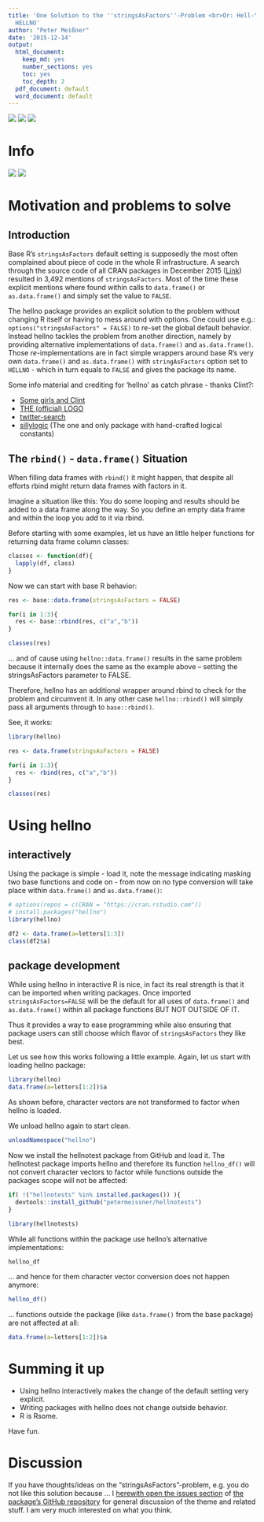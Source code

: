 ```yaml
---
title: 'One Solution to the ''stringsAsFactors''-Problem <br>Or: Hell-Yeah there is
  HELLNO'
author: "Peter Meißner"
date: '2015-12-14'
output:
  html_document:
    keep_md: yes
    number_sections: yes
    toc: yes
    toc_depth: 2
  pdf_document: default
  word_document: default
---
```

<!--
<div style="text-align:center;">
[![](blogpost/fig/logohellno100.png)](http://rtalk.org/strings-as-factors_hell-no_hex-sticker/) [![](blogpost/fig/clinthellno100.png)](https://twitter.com/zenrhino/status/623226883644129280) [![](blogpost/fig/hellno100.png)](https://cran.r-project.org/web/packages/hellno/index.html)
</div>
-->

![](blogpost/fig/hellno100.png)
![](blogpost/fig/logohellno100.png)
![](blogpost/fig/clinthellno100.png) 



# Info

[![](http://www.r-pkg.org/badges/version/hellno)](https://cran.r-project.org/web/packages/hellno/index.html)
![](http://cranlogs.r-pkg.org/badges/grand-total/hellno)






# Motivation and problems to solve



## Introduction



Base R's `stringsAsFactors` default setting is supposedly the 
  most often complained about piece of code in the whole R infrastructure. 
  A search through the source code of all CRAN packages in December 2015 ([Link](https://github.com/search?utf8=%E2%9C%93&q=user%3Acran+stringsAsFactors&type=Code))
  resulted in 3,492 mentions of `stringsAsFactors`. Most of the time these explicit 
  mentions where found within calls to `data.frame()` or `as.data.frame()` and 
  simply set the value to `FALSE`. 
  
  The hellno package provides an explicit solution to the problem without 
  changing R itself or having to mess around with options. One could use e.g.:
  `options("stringsAsFactors" = FALSE)` to re-set the global default behavior. 
  Instead hellno tackles the problem from another direction, namely by 
  providing alternative implementations of `data.frame()` and `as.data.frame()`. 
  Those *re*-implementations are in fact simple wrappers around base R's very own 
  `data.frame()` and `as.data.frame()` with `stringAsFactors` option set to 
  `HELLNO` - which in turn equals to `FALSE` and gives the package its name.
  
  Some info material and crediting for 'hellno' as catch phrase - thanks Clint?: 
  
  - [Some girls and Clint](https://twitter.com/zenrhino/status/623226883644129280)
  - [THE (official) LOGO](http://rtalk.org/strings-as-factors_hell-no_hex-sticker/)
  - [twitter-search](https://twitter.com/search?q=stringsAsFactors%3DHELLNO&src=typd) 
  - [sillylogic](https://github.com/nutterb/sillylogic/blob/master/README.md) (The one and only package with hand-crafted logical constants)





## The `rbind()` - `data.frame()` Situation

When filling data frames with `rbind()` it might happen, that despite all efforts rbind might return data frames with factors in it. 

Imagine a situation like this: You do some looping and results should be added to a data frame along the way. So you define an empty data frame and within the loop you add to it via rbind.

Before starting with some examples, let us have an little helper functions for returning data frame column classes:

```r
classes <- function(df){
  lapply(df, class)
}
```


Now we can start with base R behavior: 


```r
res <- base::data.frame(stringsAsFactors = FALSE)

for(i in 1:3){
  res <- base::rbind(res, c("a","b"))
}

classes(res)
```

... and of cause using `hellno::data.frame()` results in the same problem because it internally does the same as the example above -- setting the stringsAsFactors parameter to FALSE. 

Therefore, hellno has an additional wrapper around rbind to check for the problem and circumvent it. In any other case `hellno::rbind()` will simply pass all arguments through to `base::rbind()`. 

See, it works: 

```r
library(hellno)

res <- data.frame(stringsAsFactors = FALSE)

for(i in 1:3){
  res <- rbind(res, c("a","b"))
}

classes(res)
```





# Using hellno 




## interactively

Using the package is simple - load it, note the message indicating masking two base functions and code on - from now on no type conversion will take place within `data.frame()` and `as.data.frame()`:

```r
# options(repos = c(CRAN = "https://cran.rstudio.com"))
# install.packages("hellno")
library(hellno)
```

```r
df2 <- data.frame(a=letters[1:3])
class(df2$a)
```



## package development

While using hellno in interactive R is nice, in fact its real strength is 
that it can be imported when writing packages. 
Once imported `stringsAsFactors=FALSE` will be the default for all uses of 
`data.frame()` and `as.data.frame()` within all package functions BUT NOT OUTSIDE OF IT. 

Thus it provides a way to ease programming while also ensuring that package users can
still choose which flavor of `stringsAsFactors` they like best. 


Let us see how this works following a little example. Again, let us start with loading hellno package:

```r
library(hellno)
data.frame(a=letters[1:2])$a 
```

As shown before, character vectors are not transformed to factor when hellno is loaded.

We unload hellno again to start clean. 

```r
unloadNamespace("hellno")
```

Now we install the hellnotest package from GitHub and load it. The hellnotest package imports hellno and therefore its function `hellno_df()` will not convert character vectors to factor while functions outside the packages scope will not be affected: 


```r
if( !("hellnotests" %in% installed.packages()) ){
  devtools::install_github("petermeissner/hellnotests")
}

library(hellnotests)
```

While all functions within the package use hellno's alternative implementations:

```r
hellno_df
```

... and hence for them character vector conversion does not happen anymore:

```r
hellno_df()
```

... functions outside the package (like `data.frame()` from the base package) are not affected at all: 

```r
data.frame(a=letters[1:2])$a 
```





# Summing it up


- Using hellno interactively makes the change of the default setting very explicit. 
- Writing packages with hellno does not change outside behavior. 
- R is Rsome. 


Have fun.





# Discussion

If you have thoughts/ideas on the "stringsAsFactors"-problem, e.g. you do not like this solution because ... I [herewith open the issues section](https://github.com/petermeissner/hellno/issues) of [the package's GitHub repository](https://github.com/petermeissner/hellno) for general discussion of the theme and related stuff. I am very much interested on what you think. 


















